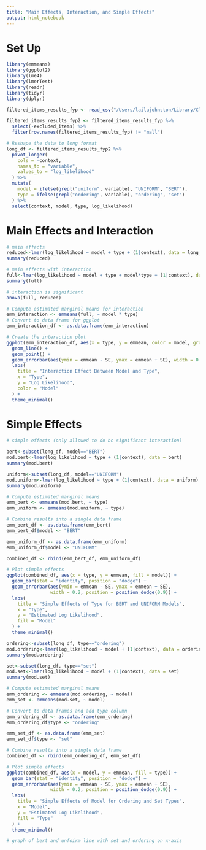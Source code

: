 ```yaml
---
title: "Main Effects, Interaction, and Simple Effects"
output: html_notebook
---
```


# Set Up
```r
library(emmeans)
library(ggplot2)
library(lme4)
library(lmerTest)
library(readr)
library(tidyr)
library(dplyr)

filtered_items_results_fyp <- read_csv("/Users/lailajohnston/Library/CloudStorage/GoogleDrive-laila_johnston@brown.edu/Shared drives/BLT Lab/Current Studies/SCA (Structure of Computational Alternatives; formerly CompAlt and RSA)/Extensions (Laila)/data/filtered_items_results_fyp.csv")

filtered_items_results_fyp2 <- filtered_items_results_fyp %>%
  select(-excluded_items) %>%
  filter(row.names(filtered_items_results_fyp) != "mall")

# Reshape the data to long format
long_df <- filtered_items_results_fyp2 %>%
  pivot_longer(
    cols = -context,
    names_to = "variable",
    values_to = "log_likelihood"
  ) %>%
  mutate(
    model = ifelse(grepl("uniform", variable), "UNIFORM", "BERT"),
    type = ifelse(grepl("ordering", variable), "ordering", "set")
  ) %>%
  select(context, model, type, log_likelihood)
```

# Main Effects and Interaction 
```r
# main effects
reduced<-lmer(log_likelihood ~ model + type + (1|context), data = long_df)
summary(reduced)

# main effects with interaction
full<-lmer(log_likelihood ~ model + type + model*type + (1|context), data = long_df)
summary(full)

# interaction is significant 
anova(full, reduced)

# Compute estimated marginal means for interaction
emm_interaction <- emmeans(full, ~ model * type)
# Convert to data frame for ggplot
emm_interaction_df <- as.data.frame(emm_interaction)

# Create the interaction plot
ggplot(emm_interaction_df, aes(x = type, y = emmean, color = model, group = model)) +
  geom_line() +
  geom_point() +
  geom_errorbar(aes(ymin = emmean - SE, ymax = emmean + SE), width = 0.1) +
  labs(
    title = "Interaction Effect Between Model and Type",
    x = "Type",
    y = "Log Likelihood",
    color = "Model"
  ) +
  theme_minimal()
```

# Simple Effects 
```r
# simple effects (only allowed to do bc significant interaction)

bert<-subset(long_df, model=="BERT")
mod.bert<-lmer(log_likelihood ~ type + (1|context), data = bert)
summary(mod.bert)

uniform<-subset(long_df, model=="UNIFORM")
mod.uniform<-lmer(log_likelihood ~ type + (1|context), data = uniform)
summary(mod.uniform)

# Compute estimated marginal means
emm_bert <- emmeans(mod.bert, ~ type)
emm_uniform <- emmeans(mod.uniform, ~ type)

# Combine results into a single data frame
emm_bert_df <- as.data.frame(emm_bert)
emm_bert_df$model <- "BERT"

emm_uniform_df <- as.data.frame(emm_uniform)
emm_uniform_df$model <- "UNIFORM"

combined_df <- rbind(emm_bert_df, emm_uniform_df)

# Plot simple effects
ggplot(combined_df, aes(x = type, y = emmean, fill = model)) +
  geom_bar(stat = "identity", position = "dodge") +
  geom_errorbar(aes(ymin = emmean - SE, ymax = emmean + SE), 
                width = 0.2, position = position_dodge(0.9)) +
  labs(
    title = "Simple Effects of Type for BERT and UNIFORM Models",
    x = "Type",
    y = "Estimated Log Likelihood",
    fill = "Model"
  ) +
  theme_minimal()
```


```r
ordering<-subset(long_df, type=="ordering")
mod.ordering<-lmer(log_likelihood ~ model + (1|context), data = ordering)
summary(mod.ordering)

set<-subset(long_df, type=="set")
mod.set<-lmer(log_likelihood ~ model + (1|context), data = set)
summary(mod.set)

# Compute estimated marginal means
emm_ordering <- emmeans(mod.ordering, ~ model)
emm_set <- emmeans(mod.set, ~ model)

# Convert to data frames and add type column
emm_ordering_df <- as.data.frame(emm_ordering)
emm_ordering_df$type <- "ordering"

emm_set_df <- as.data.frame(emm_set)
emm_set_df$type <- "set"

# Combine results into a single data frame
combined_df <- rbind(emm_ordering_df, emm_set_df)

# Plot simple effects
ggplot(combined_df, aes(x = model, y = emmean, fill = type)) +
  geom_bar(stat = "identity", position = "dodge") +
  geom_errorbar(aes(ymin = emmean - SE, ymax = emmean + SE), 
                width = 0.2, position = position_dodge(0.9)) +
  labs(
    title = "Simple Effects of Model for Ordering and Set Types",
    x = "Model",
    y = "Estimated Log Likelihood",
    fill = "Type"
  ) +
  theme_minimal()

# graph of bert and unfoirm line with set and ordering on x-axis 
```

